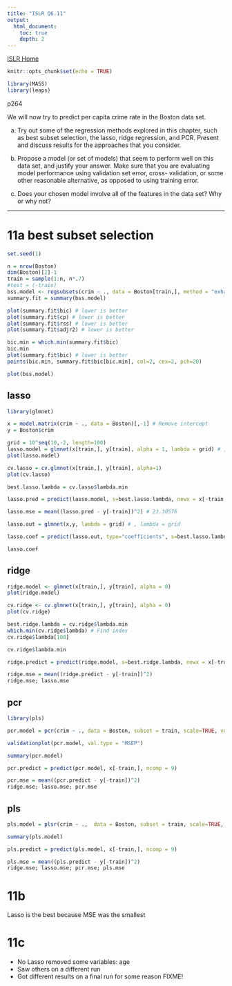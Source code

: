 ```yaml
---
title: "ISLR Q6.11"
output:
  html_document:
    toc: true
    depth: 2      
---
```

[ISLR Home](../index.html)

```r
knitr::opts_chunk$set(echo = TRUE)
```

```r
library(MASS)
library(leaps)
```

p264

We will now try to predict per capita crime rate in the Boston data set.

(a) Try out some of the regression methods explored in this chapter, such as best subset selection, the lasso, ridge regression, and PCR. Present and discuss results for the approaches that you consider.

(b) Propose a model (or set of models) that seem to perform well on this data set, and justify your answer. Make sure that you are evaluating model performance using validation set error, cross- validation, or some other reasonable alternative, as opposed to using training error.

(c) Does your chosen model involve all of the features in the data set? Why or why not?

***

# 11a best subset selection

```r
set.seed(1)

n = nrow(Boston)
dim(Boston)[2]-1
train = sample(1:n, n*.7)
#test = (-train)
bss.model <- regsubsets(crim ~ ., data = Boston[train,], method = "exhaustive", nvmax = dim(Boston)[2]-1)
summary.fit = summary(bss.model)

plot(summary.fit$bic) # lower is better
plot(summary.fit$cp) # lower is better
plot(summary.fit$rss) # lower is better
plot(summary.fit$adjr2) # lower is better

bic.min = which.min(summary.fit$bic)
bic.min
plot(summary.fit$bic) # lower is better
points(bic.min, summary.fit$bic[bic.min], col=2, cex=2, pch=20)

plot(bss.model)
```



## lasso

```r
library(glmnet)

x = model.matrix(crim ~ ., data = Boston)[,-1] # Remove intercept
y = Boston$crim

grid = 10^seq(10,-2, length=100)
lasso.model = glmnet(x[train,], y[train], alpha = 1, lambda = grid) # , lambda = grid
plot(lasso.model)

cv.lasso = cv.glmnet(x[train,], y[train], alpha=1)
plot(cv.lasso)

best.lasso.lambda = cv.lasso$lambda.min

lasso.pred = predict(lasso.model, s=best.lasso.lambda, newx = x[-train,])

lasso.mse = mean((lasso.pred - y[-train])^2) # 23.30576

lasso.out = glmnet(x,y, lambda = grid) # , lambda = grid

lasso.coef = predict(lasso.out, type="coefficients", s=best.lasso.lambda)

lasso.coef
```

## ridge

```r
ridge.model <- glmnet(x[train,], y[train], alpha = 0)
plot(ridge.model)

cv.ridge <- cv.glmnet(x[train,], y[train], alpha = 0)
plot(cv.ridge)

best.ridge.lambda = cv.ridge$lambda.min
which.min(cv.ridge$lambda) # Find index
cv.ridge$lambda[100]

cv.ridge$lambda.min 

ridge.predict = predict(ridge.model, s=best.ridge.lambda, newx = x[-train,])

ridge.mse = mean((ridge.predict - y[-train])^2)
ridge.mse; lasso.mse
```



## pcr

```r
library(pls)

pcr.model = pcr(crim ~ ., data = Boston, subset = train, scale=TRUE, validation = "CV")

validationplot(pcr.model, val.type = "MSEP")

summary(pcr.model)

pcr.predict = predict(pcr.model, x[-train,], ncomp = 9)

pcr.mse = mean((pcr.predict - y[-train])^2)
ridge.mse; lasso.mse; pcr.mse
```


## pls

```r
pls.model = plsr(crim ~ .,  data = Boston, subset = train, scale=TRUE, validation = "CV")

summary(pls.model)

pls.predict = predict(pls.model, x[-train,], ncomp = 9)

pls.mse = mean((pls.predict - y[-train])^2)
ridge.mse; lasso.mse; pcr.mse; pls.mse
```


# 11b

Lasso is the best because MSE was the smallest


# 11c

- No Lasso removed some variables: age
- Saw others on a different run
- Got different results on a final run for some reason FIXME!
